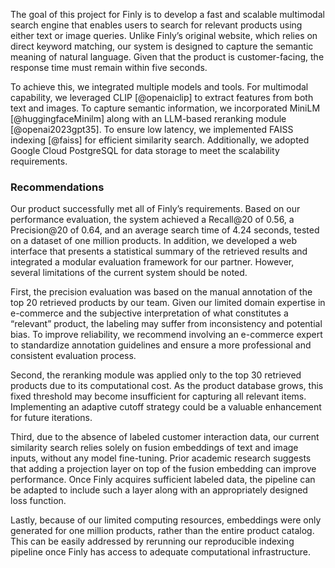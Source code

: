The goal of this project for Finly is to develop a fast and scalable multimodal search engine that enables users to search for relevant products using either text or image queries. Unlike Finly’s original website, which relies on direct keyword matching, our system is designed to capture the semantic meaning of natural language. Given that the product is customer-facing, the response time must remain within five seconds.

To achieve this, we integrated multiple models and tools. For multimodal capability, we leveraged CLIP [@openaiclip] to extract features from both text and images. To capture semantic information, we incorporated MiniLM [@huggingfaceMinilm] along with an LLM-based reranking module [@openai2023gpt35]. To ensure low latency, we implemented FAISS indexing [@faiss] for efficient similarity search. Additionally, we adopted Google Cloud PostgreSQL for data storage to meet the scalability requirements.

### Recommendations

Our product successfully met all of Finly’s requirements. Based on our performance evaluation, the system achieved a Recall@20 of 0.56, a Precision@20 of 0.64, and an average search time of 4.24 seconds, tested on a dataset of one million products. In addition, we developed a web interface that presents a statistical summary of the retrieved results and integrated a modular evaluation framework for our partner. However, several limitations of the current system should be noted.

First, the precision evaluation was based on the manual annotation of the top 20 retrieved products by our team. Given our limited domain expertise in e-commerce and the subjective interpretation of what constitutes a "relevant" product, the labeling may suffer from inconsistency and potential bias. To improve reliability, we recommend involving an e-commerce expert to standardize annotation guidelines and ensure a more professional and consistent evaluation process.

Second, the reranking module was applied only to the top 30 retrieved products due to its computational cost. As the product database grows, this fixed threshold may become insufficient for capturing all relevant items. Implementing an adaptive cutoff strategy could be a valuable enhancement for future iterations.

Third, due to the absence of labeled customer interaction data, our current similarity search relies solely on fusion embeddings of text and image inputs, without any model fine-tuning. Prior academic research suggests that adding a projection layer on top of the fusion embedding can improve performance. Once Finly acquires sufficient labeled data, the pipeline can be adapted to include such a layer along with an appropriately designed loss function.

Lastly, because of our limited computing resources, embeddings were only generated for one million products, rather than the entire product catalog. This can be easily addressed by rerunning our reproducible indexing pipeline once Finly has access to adequate computational infrastructure.


